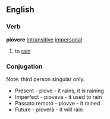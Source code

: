 ==English==
===Verb===
'''piovere''' [[intransitive]] [[impersonal]]
#to [[rain]]
===Conjugation===
Note: third person singular only.
*Present - piove - it rains, it is raining
*Imperfect - pioveva - it used to rain
*Passato remoto - piovve - it rained
*Future - pioverà - it will rain